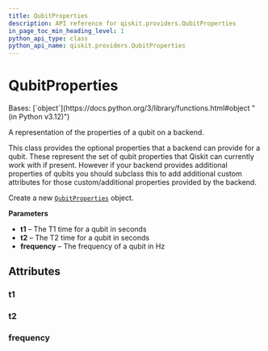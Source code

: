 ```yaml
---
title: QubitProperties
description: API reference for qiskit.providers.QubitProperties
in_page_toc_min_heading_level: 1
python_api_type: class
python_api_name: qiskit.providers.QubitProperties
---
```


# QubitProperties

<Class id="qiskit.providers.QubitProperties" isDedicatedPage={true} github="https://github.com/Qiskit/qiskit/tree/stable/1.0/qiskit/providers/backend.py#L245-L270" signature="qiskit.providers.QubitProperties(t1=None, t2=None, frequency=None)">
  Bases: [`object`](https://docs.python.org/3/library/functions.html#object "(in Python v3.12)")

  A representation of the properties of a qubit on a backend.

  This class provides the optional properties that a backend can provide for a qubit. These represent the set of qubit properties that Qiskit can currently work with if present. However if your backend provides additional properties of qubits you should subclass this to add additional custom attributes for those custom/additional properties provided by the backend.

  Create a new [`QubitProperties`](#qiskit.providers.QubitProperties "qiskit.providers.QubitProperties") object.

  **Parameters**

  *   **t1** – The T1 time for a qubit in seconds
  *   **t2** – The T2 time for a qubit in seconds
  *   **frequency** – The frequency of a qubit in Hz

  ## Attributes

  ### t1

  <Attribute id="qiskit.providers.QubitProperties.t1" name="t1" />

  ### t2

  <Attribute id="qiskit.providers.QubitProperties.t2" name="t2" />

  ### frequency

  <Attribute id="qiskit.providers.QubitProperties.frequency" name="frequency" />
</Class>

